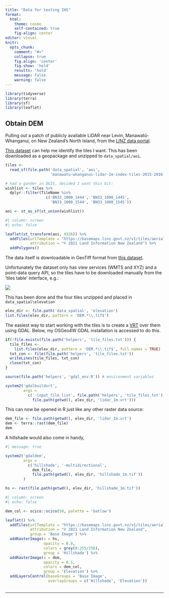 ```yaml
---
title: "Data for testing IHS"
format: 
  html:
    theme: cosmo
    self-contained: true
    fig-align: center
editor: visual
knitr:
  opts_chunk:
    comment: "#>"
    collapse: true
    fig.align: 'center'
    fig.show: 'hold'
    results: 'hold'
    message: false
    warning: false
---
```


```r
library(tidyverse)
library(terra)
library(sf)
library(leaflet)

```

## Obtain DEM

Pulling out a patch of publicly available LiDAR near Levin, Manawatū-Whanganui, on New Zealand's North Island, from the [LINZ data portal](https://data.linz.govt.nz).

[This dataset](https://data.linz.govt.nz/layer/102477-manawatu-whanganui-lidar-1m-index-tiles-2015-2016/) can help me identify the tiles I want. This has been downloaded as a geopackage and unzipped to `data_spatial/aoi`.

```r
tiles <- 
  read_sf(file.path('data_spatial', 'aoi',
                    'manawatu-whanganui-lidar-1m-index-tiles-2015-2016.gpkg'))

# had a gander in QGIS, decided I want this bit:
wishlist <- tiles %>% 
  dplyr::filter(TileName %in% 
                  c('BN33_1000_1444', 'BN33_1000_1445',
                    'BN33_1000_1544', 'BN33_1000_1545'))

aoi <- st_as_sf(st_union(wishlist))
```

```r
#| column: screen
#| echo: false

leaflet(st_transform(aoi, 4326)) %>%
  addTiles(urlTemplate = "https://basemaps.linz.govt.nz/v1/tiles/aerial/WebMercatorQuad/{z}/{x}/{y}.webp?api=c01gasx5z7qptvpjrc85ysfjzbj",
           attribution = "© 2021 Land Information New Zealand") %>% 
  addPolygons()
```

The data itself is downloadable in GeoTiff format from [this dataset](https://data.linz.govt.nz/layer/102475-manawatu-whanganui-lidar-1m-dem-2015-2016/).

Unfortunately the dataset only has view services (WMTS and XYZ) and a point-data query API, so the tiles have to be downloaded manually from the 'tiles table' interface, e.g.:

![](figures/linz-fig-01.png){fig-alt="screen capture showing how to download data tiles from LINZ" fig-align="center"}

This has been done and the four tiles unzipped and placed in `data_spatial\elevation`

```r
elev_dir <- file.path('data_spatial', 'elevation')
list.files(elev_dir, pattern = 'DEM.*\\.tif$')
```

The easiest way to start working with the tiles is to create a [VRT](https://gdal.org/drivers/raster/vrt.html) over them using GDAL. Below, my OSGeo4W GDAL installation is accessed to do this.

```r
if(!file.exists(file.path('helpers', 'tile_files.txt'))) {
  tile_files <- 
    list.files(elev_dir, pattern = 'DEM.*\\.tif$', full.names = TRUE) 
  txt_con <- file(file.path('helpers', 'tile_files.txt'))
  writeLines(tile_files, txt_con)
  close(txt_con)
}

source(file.path('helpers', 'gdal_env.R')) # environment variables

system2('gdalbuildvrt',
        args =
          c('-input_file_list', file.path('helpers', 'tile_files.txt'),
            file.path(getwd(), elev_dir, 'lidar_1m.vrt')))

```

This can now be opened in R just like any other raster data source:

```r
dem_file <- file.path(getwd(), elev_dir, 'lidar_1m.vrt')
dem <- terra::rast(dem_file)
dem
```

A hillshade would also come in handy,

```r
#| message: true

system2('gdaldem',
        args =
          c('hillshade', '-multidirectional', 
            dem_file, 
            file.path(getwd(), elev_dir, 'hillshade_1m.tif'))
        )

hs <- rast(file.path(getwd(), elev_dir, 'hillshade_1m.tif'))
```

```r
#| column: screen
#| echo: false

dem_col <- scico::scico(50, palette = 'batlow')

leaflet() %>%
  addTiles(urlTemplate = "https://basemaps.linz.govt.nz/v1/tiles/aerial/WebMercatorQuad/{z}/{x}/{y}.webp?api=c01gasx5z7qptvpjrc85ysfjzbj",
           attribution = "© 2021 Land Information New Zealand",
           group = 'Base Image') %>% 
  addRasterImage(x = hs, 
                 opacity = 0.8, 
                 colors = grey(0:255/256),
                 group = 'Hillshade') %>% 
  addRasterImage(x = dem, 
                 opacity = 0.5, 
                 colors = dem_col,
                 group = 'Elevation') %>% 
  addLayersControl(baseGroups = 'Base Image',
                   overlayGroups = c('Hillshade', 'Elevation'))
  
```

------------------------------------------------------------------------
